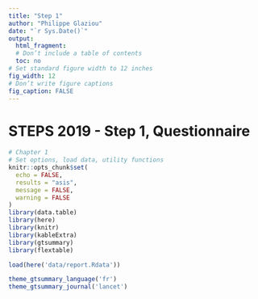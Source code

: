 ```yaml
--- 
title: "Step 1" 
author: "Philippe Glaziou" 
date: "`r Sys.Date()`" 
output:  
  html_fragment: 
  # Don’t include a table of contents 
  toc: no 
# Set standard figure width to 12 inches 
fig_width: 12 
# Don’t write figure captions 
fig_caption: FALSE 
--- 
```


# STEPS 2019 - Step 1, Questionnaire
  
```r
# Chapter 1
# Set options, load data, utility functions 
knitr::opts_chunk$set(
  echo = FALSE,
  results = "asis",
  message = FALSE,
  warning = FALSE
)
library(data.table)
library(here)
library(knitr)
library(kableExtra)
library(gtsummary)
library(flextable)

load(here('data/report.Rdata'))

theme_gtsummary_language('fr')
theme_gtsummary_journal('lancet')

``` 
